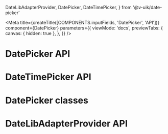   DateLibAdapterProvider,
  DatePicker,
  DateTimePicker,
} from '@v-uik/date-picker'


<Meta
  title={createTitle([COMPONENTS.inputFields, 'DatePicker', 'API'])}
  component={DatePicker}
  parameters={{
    viewMode: 'docs',
    previewTabs: {
      canvas: { hidden: true },
    },
  }}
/>

# DatePicker API

<ArgsTable of={DatePicker} />

# DateTimePicker API

<ArgsTable of={DateTimePicker} />

# DatePicker classes

<ArgsTable of={DatePickerClassesDummy} />

# DateLibAdapterProvider API

<ArgsTable of={DateLibAdapterProvider} />
